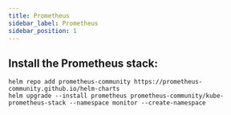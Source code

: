 ```yaml
---
title: Prometheus
sidebar_label: Prometheus
sidebar_position: 1
---
```


## Install the Prometheus stack:

```
helm repo add prometheus-community https://prometheus-community.github.io/helm-charts
helm upgrade --install prometheus prometheus-community/kube-prometheus-stack --namespace monitor --create-namespace
```